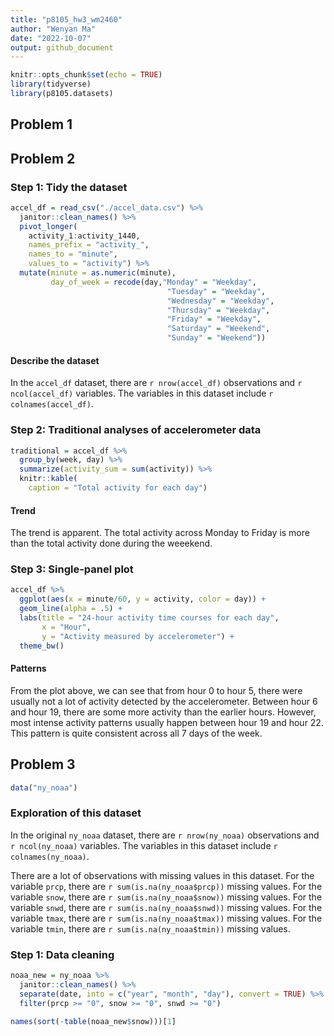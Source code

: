 ```yaml
---
title: "p8105_hw3_wm2460"
author: "Wenyan Ma"
date: "2022-10-07"
output: github_document
---
```


```r
knitr::opts_chunk$set(echo = TRUE)
library(tidyverse)
library(p8105.datasets)
```

## Problem 1

## Problem 2

### Step 1: Tidy the dataset
```r
accel_df = read_csv("./accel_data.csv") %>% 
  janitor::clean_names() %>% 
  pivot_longer(
    activity_1:activity_1440, 
    names_prefix = "activity_", 
    names_to = "minute", 
    values_to = "activity") %>% 
  mutate(minute = as.numeric(minute), 
         day_of_week = recode(day,"Monday" = "Weekday", 
                                   "Tuesday" = "Weekday", 
                                   "Wednesday" = "Weekday", 
                                   "Thursday" = "Weekday", 
                                   "Friday" = "Weekday", 
                                   "Saturday" = "Weekend", 
                                   "Sunday" = "Weekend"))
```

#### Describe the dataset

In the `accel_df` dataset, there are `r nrow(accel_df)` observations and `r ncol(accel_df)` variables. The variables in this dataset include `r colnames(accel_df)`. 

### Step 2: Traditional analyses of accelerometer data
```r
traditional = accel_df %>%
  group_by(week, day) %>%
  summarize(activity_sum = sum(activity)) %>% 
  knitr::kable(
    caption = "Total activity for each day")
```

#### Trend

The trend is apparent. The total activity across Monday to Friday is more than the total activity done during the weeekend. 


### Step 3: Single-panel plot
```r
accel_df %>% 
  ggplot(aes(x = minute/60, y = activity, color = day)) + 
  geom_line(alpha = .5) +
  labs(title = "24-hour activity time courses for each day",
       x = "Hour",
       y = "Activity measured by accelerometer") +
  theme_bw()

```

#### Patterns 

From the plot above, we can see that from hour 0 to hour 5, there were usually not a lot of activity detected by the accelerometer. Between hour 6 and hour 19, there are some more activity than the earlier hours. However, most intense activity patterns usually happen between hour 19 and hour 22. This pattern is quite consistent across all 7 days of the week. 


## Problem 3

```r
data("ny_noaa")
```

### Exploration of this dataset
In the original `ny_noaa` dataset, there are `r nrow(ny_noaa)` observations and `r ncol(ny_noaa)` variables. The variables in this dataset include `r colnames(ny_noaa)`.

There are a lot of observations with missing values in this dataset. For the variable `prcp`, there are `r sum(is.na(ny_noaa$prcp))` missing values. For the variable `snow`, there are `r sum(is.na(ny_noaa$snow))` missing values. For the variable `snwd`, there are `r sum(is.na(ny_noaa$snwd))` missing values. For the variable `tmax`, there are `r sum(is.na(ny_noaa$tmax))` missing values. For the variable `tmin`, there are `r sum(is.na(ny_noaa$tmin))` missing values. 

### Step 1: Data cleaning
```r
noaa_new = ny_noaa %>% 
  janitor::clean_names() %>%
  separate(date, into = c("year", "month", "day"), convert = TRUE) %>% 
  filter(prcp >= "0", snow >= "0", snwd >= "0")

names(sort(-table(noaa_new$snow)))[1]
```



